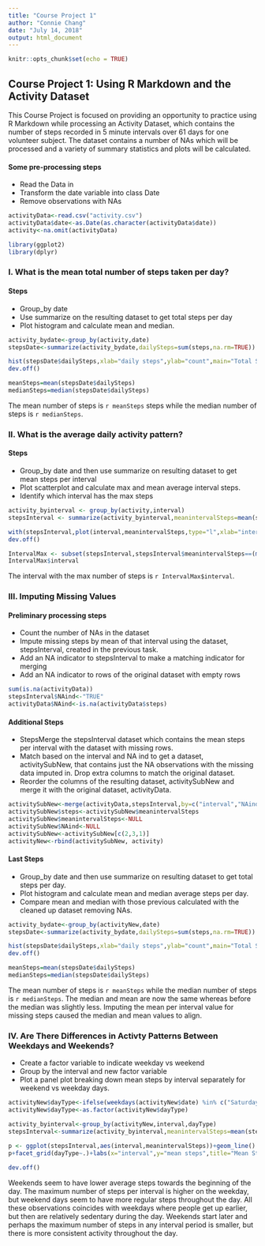 ---
title: "Course Project 1"
author: "Connie Chang"
date: "July 14, 2018"
output: html_document
---

```{r setup, include=FALSE}
knitr::opts_chunk$set(echo = TRUE)
```

## Course Project 1: Using R Markdown and the Activity Dataset

This Course Project is focused on providing an opportunity to practice using R Markdown while processing an
Activity Dataset, which contains the number of steps recorded in 5 minute intervals over 61 days for one volunteer
subject. The dataset contains a number of NAs which will be processed and a variety of summary statistics and plots
will be calculated.

#### Some pre-processing steps
* Read the Data in
* Transform the date variable into class Date
* Remove observations with NAs

```{r Pre-processing the Activity Dataset}
activityData<-read.csv("activity.csv")
activityData$date<-as.Date(as.character(activityData$date))
activity<-na.omit(activityData)

library(ggplot2)
library(dplyr)
```
### I. What is the mean total number of steps taken per day?

#### Steps
* Group_by date
* Use summarize on the resulting dataset to get total steps per day  
* Plot histogram and calculate mean and median. 

```{r Task one}
activity_bydate<-group_by(activity,date)
stepsDate<-summarize(activity_bydate,dailySteps=sum(steps,na.rm=TRUE))

hist(stepsDate$dailySteps,xlab="daily steps",ylab="count",main="Total Steps Taken per Day",col="light blue")
dev.off()

meanSteps=mean(stepsDate$dailySteps)
medianSteps=median(stepsDate$dailySteps)
```

The mean number of steps is `r meanSteps` steps while the median number of steps is `r medianSteps`.

### II. What is the average daily activity pattern?

#### Steps
* Group_by date and then use summarize on resulting dataset to get mean steps per interval
* Plot scatterplot and calculate max and mean average interval steps. 
* Identify which interval has the max steps

```{r Task two}
activity_byinterval <- group_by(activity,interval)
stepsInterval <- summarize(activity_byinterval,meanintervalSteps=mean(steps,na.rm=TRUE))

with(stepsInterval,plot(interval,meanintervalSteps,type="l",xlab="interval steps",ylab="average steps",main="Average Steps Taken per 5 Min Interval"))
dev.off()

IntervalMax <- subset(stepsInterval,stepsInterval$meanintervalSteps==(max(stepsInterval$meanintervalSteps)))
IntervalMax$interval
```
The interval with the max number of steps is `r IntervalMax$interval`.

### III. Imputing Missing Values

#### Preliminary processing steps
* Count the number of NAs in the dataset
* Impute missing steps by mean of that interval using the dataset, stepsInterval, created in the previous task.
* Add an NA indicator to stepsInterval to make a matching indicator for merging
* Add an NA indicator to rows of the original dataset with empty rows

```{r Task three - part one}
sum(is.na(activityData))
stepsInterval$NAind<-"TRUE"
activityData$NAind<-is.na(activityData$steps)
```
#### Additional Steps 
* StepsMerge the stepsInterval dataset which contains the mean steps per interval with the dataset with missing rows. 
* Match based on the interval and NA ind to get a dataset, activitySubNew, that contains just the NA observations with the missing data imputed in. Drop extra columns to match the original dataset. 
* Reorder the columns of the resulting dataset, activitySubNew and merge it with the original dataset, activityData.

```{r Task three - part two}
activitySubNew<-merge(activityData,stepsInterval,by=c("interval","NAind"))
activitySubNew$steps<-activitySubNew$meanintervalSteps
activitySubNew$meanintervalSteps<-NULL
activitySubNew$NAind<-NULL
activitySubNew<-activitySubNew[c(2,3,1)]
activityNew<-rbind(activitySubNew, activity)
```
#### Last Steps
* Group_by date and then use summarize on resulting dataset to get total steps per day.
* Plot histogram and calculate mean and median average steps per day. 
* Compare mean and median with those previous calculated with the cleaned up dataset removing NAs.

```{r Task three - part three}
activity_bydate<-group_by(activityNew,date)
stepsDate<-summarize(activity_bydate,dailySteps=sum(steps,na.rm=TRUE))

hist(stepsDate$dailySteps,xlab="daily steps",ylab="count",main="Total Steps Taken per Day",col="light blue")
dev.off()

meanSteps=mean(stepsDate$dailySteps)
medianSteps=median(stepsDate$dailySteps)
```
The mean number of steps is `r meanSteps` while the median number of steps is `r medianSteps`. The median and mean are now the same whereas before the median was slightly less. Imputing the mean per interval value for missing steps caused the median and mean values to align.

### IV. Are There Differences in Activty Patterns Between Weekdays and Weekends?
* Create a factor variable to indicate weekday vs weekend
* Group by the interval and new factor variable
* Plot a panel plot breaking down mean steps by interval separately for weekend vs weekday days.

```{r Task four}
activityNew$dayType<-ifelse(weekdays(activityNew$date) %in% c("Saturday","Sunday"),"weekend","weekday")
activityNew$dayType<-as.factor(activityNew$dayType)

activity_byinterval<-group_by(activityNew,interval,dayType)
stepsInterval<-summarize(activity_byinterval,meanintervalSteps=mean(steps,na.rm=TRUE))

p <- ggplot(stepsInterval,aes(interval,meanintervalSteps))+geom_line()
p+facet_grid(dayType~.)+labs(x="interval",y="mean steps",title="Mean Steps per Interval for Weekdays vs Weekends")+theme(legend.position = c(0.16, 0.85))
 
dev.off()
```
Weekends seem to have lower average steps towards the beginning of the day. The maximum number of steps per interval is higher on the weekday, but weekend days seem to have more regular steps throughout the day. All these observations coincides with weekdays where people get up earlier, but then are relatively sedentary during the day. Weekends start later and perhaps the maximum number of steps in any interval period is smaller, but there is more consistent activity throughout the day. 
